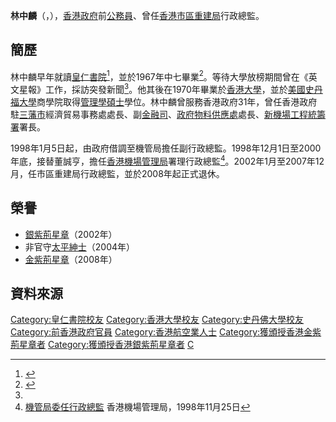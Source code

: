 '''林中麟'''{{GBSHK}}{{JP}}（{{lang-en|Billy Lam Chung Lun}}，{{bd|1947年|12月4日}}），[[香港政府|香港政府]]前[[香港公務員|公務員]]、曾任[[香港市區重建局|香港市區重建局]]行政總監。

==簡歷==
林中麟早年就讀[[皇仁書院|皇仁書院]]<ref>{{cite web |url=https://www.facebook.com/qc.edu.hk/photos/%E7%9A%87%E4%BB%81%E8%88%8A%E7%94%9F%E9%A1%A7%E5%95%8F%E5%9C%98%E8%87%A5%E8%99%8E%E8%97%8F%E9%BE%8D%E7%9A%87%E4%BB%81%E6%9B%B8%E9%99%A2%E7%8C%9B%E4%BA%BA%E8%BC%A9%E5%87%BA%E8%88%8A%E7%94%9F%E6%9C%83%E5%90%8D%E8%AD%BD%E9%A1%A7%E5%95%8F%E5%9C%98%E7%95%B6%E7%84%B6%E5%80%8B%E5%80%8B%E9%83%BD%E6%98%AF%E6%A5%AD%E7%95%8C%E7%BF%B9%E6%A5%9A%E5%9C%A8%E6%94%BF%E7%95%8C%E4%BA%BA%E8%84%88%E5%BC%B7%E5%8B%81%E7%9A%84%E4%B8%AD%E5%A4%A7%E7%A4%BE%E6%9C%83%E7%A7%91%E5%AD%B8%E9%99%A2%E5%89%AF%E6%95%99%E6%8E%88%E6%B2%88%E6%97%AD%E6%9A%89%E7%AC%AC%E4%BA%8C%E6%8E%92%E5%B7%A6%E4%B8%80%E6%88%90%E7%82%BA%E6%96%B0%E6%99%89%E6%88%90%E5%93%A1%E5%A4%A7%E5%B8%AB%E6%98%A8%E6%97%A5%E5%9C%A8%E5%85%B6faceb/10152111323767063/ |title=皇仁舊生顧問團臥虎藏龍 |last= |first= |date=2014-06-25 |website= |publisher=皇仁書院 |access-date=2019-07-26 |quote= |archive-date=2019-08-18 |archive-url=https://web.archive.org/web/20190818112232/https://www.facebook.com/qc.edu.hk/photos/%E7%9A%87%E4%BB%81%E8%88%8A%E7%94%9F%E9%A1%A7%E5%95%8F%E5%9C%98%E8%87%A5%E8%99%8E%E8%97%8F%E9%BE%8D%E7%9A%87%E4%BB%81%E6%9B%B8%E9%99%A2%E7%8C%9B%E4%BA%BA%E8%BC%A9%E5%87%BA%E8%88%8A%E7%94%9F%E6%9C%83%E5%90%8D%E8%AD%BD%E9%A1%A7%E5%95%8F%E5%9C%98%E7%95%B6%E7%84%B6%E5%80%8B%E5%80%8B%E9%83%BD%E6%98%AF%E6%A5%AD%E7%95%8C%E7%BF%B9%E6%A5%9A%E5%9C%A8%E6%94%BF%E7%95%8C%E4%BA%BA%E8%84%88%E5%BC%B7%E5%8B%81%E7%9A%84%E4%B8%AD%E5%A4%A7%E7%A4%BE%E6%9C%83%E7%A7%91%E5%AD%B8%E9%99%A2%E5%89%AF%E6%95%99%E6%8E%88%E6%B2%88%E6%97%AD%E6%9A%89%E7%AC%AC%E4%BA%8C%E6%8E%92%E5%B7%A6%E4%B8%80%E6%88%90%E7%82%BA%E6%96%B0%E6%99%89%E6%88%90%E5%93%A1%E5%A4%A7%E5%B8%AB%E6%98%A8%E6%97%A5%E5%9C%A8%E5%85%B6faceb/10152111323767063/ |dead-url=no }}</ref>，並於1967年中七畢業<ref name="林中麟 原是記者出身">{{cite news | title=林中麟 原是記者出身 | url=http://paper.wenweipo.com/2005/07/05/QB0507050001.htm | format= | publisher=香港文匯報 | date=2005-07-05 | accessdate=2019-07-26 | quote= | archive-date=2011-04-25 | archive-url=https://web.archive.org/web/20110425223921/http://paper.wenweipo.com/2005/07/05/QB0507050001.htm | dead-url=no }}</ref>。等待大學放榜期間曾在《英文星報》工作，採訪突發新聞<ref name="林中麟 原是記者出身" />。他其後在1970年畢業於[[香港大學|香港大學]]，並於[[美國|美國]][[史丹福大學|史丹福大學]]商學院取得[[管理學|管理學]][[碩士|碩士]]學位。林中麟曾服務香港政府31年，曾任香港政府駐[[三藩市|三藩市]]經濟貿易事務處處長、副[[金融司|金融司]]、[[政府物料供應處|政府物料供應處]]處長、[[新機場工程統籌署|新機場工程統籌署]]署長。

1998年1月5日起，由政府借調至機管局擔任副行政總監。1998年12月1日至2000年底，接替董誠亨，擔任[[香港機場管理局|香港機場管理局]]署理行政總監<ref>[http://www.hongkongairport.com/chi/media/press-releases/ex_166.html 機管局委任行政總監] {{Wayback|url=http://www.hongkongairport.com/chi/media/press-releases/ex_166.html |date=20140714150353 }} 香港機場管理局，1998年11月25日</ref>。2002年1月至2007年12月，任市區重建局行政總監，並於2008年起正式退休。

==榮譽==
*[[銀紫荊星章|銀紫荊星章]]（2002年）
*非官守[[太平紳士|太平紳士]]（2004年）
*[[金紫荊星章|金紫荊星章]]（2008年）

==資料來源==
{{references}}

{{s-start}}
{{s-off}}
{{s-bef | before= [[董誠亨|董誠亨]]}}
{{s-ttl | title= [[香港機場管理局|香港機場管理局]]署理行政總監 | years=1998年12月－2001年1月}}
{{s-aft | after= [[彭定中|彭定中]]}}
{{s-end}}


{{DEFAULTSORT: Lam}}

[[Category:皇仁書院校友|Category:皇仁書院校友]]
[[Category:香港大學校友|Category:香港大學校友]]
[[Category:史丹佛大學校友|Category:史丹佛大學校友]]
[[Category:前香港政府官員|Category:前香港政府官員]]
[[Category:香港航空業人士|Category:香港航空業人士]]
[[Category:獲頒授香港金紫荊星章者|Category:獲頒授香港金紫荊星章者]]
[[Category:獲頒授香港銀紫荊星章者|Category:獲頒授香港銀紫荊星章者]]
[[Category:林姓|C]]